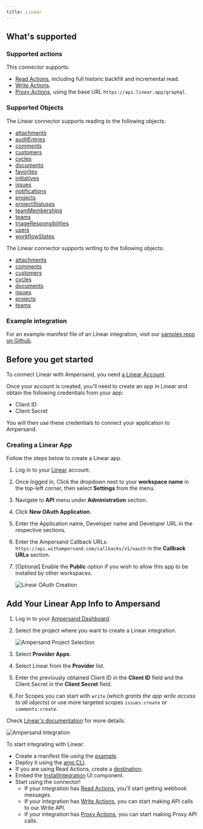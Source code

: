 ```yaml
---
title: Linear
---
```

## What's supported

### Supported actions

This connector supports:
- [Read Actions](/read-actions), including full historic backfill and incremental read.
- [Write Actions](/write-actions).
- [Proxy Actions](/proxy-actions), using the base URL `https://api.linear.app/graphql`.



### Supported Objects
The Linear connector supports reading to the following objects:
- [attachments](https://studio.apollographql.com/public/Linear-API/variant/current/explorer)
- [auditEntries](https://studio.apollographql.com/public/Linear-API/variant/current/explorer)
- [comments](https://studio.apollographql.com/public/Linear-API/variant/current/explorer)
- [customers](https://studio.apollographql.com/public/Linear-API/variant/current/explorer)
- [cycles](https://studio.apollographql.com/public/Linear-API/variant/current/explorer)
- [documents](https://studio.apollographql.com/public/Linear-API/variant/current/explorer)
- [favorites](https://studio.apollographql.com/public/Linear-API/variant/current/explorer)
- [initiatives](https://studio.apollographql.com/public/Linear-API/variant/current/explorer)
- [issues](https://studio.apollographql.com/public/Linear-API/variant/current/explorer)
- [notifications](https://studio.apollographql.com/public/Linear-API/variant/current/explorer)
- [projects](https://studio.apollographql.com/public/Linear-API/variant/current/explorer)
- [projectStatuses](https://studio.apollographql.com/public/Linear-API/variant/current/explorer)
- [teamMemberships](https://studio.apollographql.com/public/Linear-API/variant/current/explorer)
- [teams](https://studio.apollographql.com/public/Linear-API/variant/current/explorer)
- [triageResponsibilities](https://studio.apollographql.com/public/Linear-API/variant/current/explorer)
- [users](https://studio.apollographql.com/public/Linear-API/variant/current/explorer)
- [workflowStates](https://studio.apollographql.com/public/Linear-API/variant/current/explorer)


The Linear connector supports writing to the following objects:
- [attachments](https://studio.apollographql.com/public/Linear-API/variant/current/explorer)
- [comments](https://studio.apollographql.com/public/Linear-API/variant/current/explorer)
- [customers](https://studio.apollographql.com/public/Linear-API/variant/current/explorer)
- [cycles](https://studio.apollographql.com/public/Linear-API/variant/current/explorer)
- [documents](https://studio.apollographql.com/public/Linear-API/variant/current/explorer)
- [issues](https://studio.apollographql.com/public/Linear-API/variant/current/explorer)
- [projects](https://studio.apollographql.com/public/Linear-API/variant/current/explorer)
- [teams](https://studio.apollographql.com/public/Linear-API/variant/current/explorer)


### Example integration

For an example manifest file of an Linear integration, visit our [samples repo on Github](https://github.com/amp-labs/samples/blob/main/linear/amp.yaml).

## Before you get started

To connect Linear with Ampersand, you need [a Linear Account](https://linear.app/signup).

Once your account is created, you'll need to create an app in Linear and obtain the following credentials from your app:

- Client ID
- Client Secret

You will then use these credentials to connect your application to Ampersand.

### Creating a Linear App

Follow the steps below to create a Linear app.

1. Log in to your [Linear](https://linear.app/login) account.

2. Once logged in, Click the dropdown next to your **workspace name** in the top-left corner, then select **Settings** from the menu.

3. Navigate to **API** menu under **Administration** section.

4. Click **New OAuth Application**.

5. Enter the Application name, Developer name and Developer URL in the respective sections.

6. Enter the Ampersand Callback URLs: `https://api.withampersand.com/callbacks/v1/oauth` in the **Callback URLs** section.

7. [Optional] Enable the **Public** option if you wish to allow this app to be installed by other workspaces.

   ![Linear OAuth Creation](/images/provider-guides/Linear_OAuth.gif)

## Add Your Linear App Info to Ampersand

1. Log in to your [Ampersand Dashboard](https://dashboard.withampersand.com).

2. Select the project where you want to create a Linear integration.

   ![Ampersand Project Selection](/images/provider-guides/31a6a12-Ampersand.png)

3. Select **Provider Apps**.  

4. Select Linear from the **Provider** list.

5. Enter the previously obtained Client ID in the **Client ID** field and the Client Secret in the **Client Secret** field.

6. For Scopes you can start with `write` (_which grants the app write access to all objects_) or use more targeted scopes `issues:create` or `comments:create`.

<Note>Check [Linear's documentation](https://linear.app/developers/oauth-2-0-authentication#redirect-user-access-requests-to-linear) for more details.</Note>

   ![Ampersand Integration](/images/provider-guides/linear.gif)


To start integrating with Linear:
- Create a manifest file using the [example](https://github.com/amp-labs/samples/blob/main/linear/amp.yaml).
- Deploy it using the [amp CLI](/cli/overview).
- If you are using Read Actions, create a [destination](/destinations).
- Embed the [InstallIntegration](/embeddable-ui-components#install-integration) UI component.
- Start using the connector!
   - If your integration has [Read Actions](/read-actions), you'll start getting webhook messages.
   - If your integration has [Write Actions](/write-actions), you can start making API calls to our Write API.
   - If your integration has [Proxy Actions](/proxy-actions), you can start making Proxy API calls.
